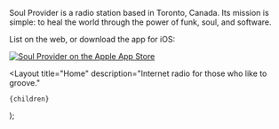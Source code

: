 
<LiveText as="h1" gap={12} iconSize={10} />

<RadioPlayer />

Soul Provider is a radio station based in Toronto, Canada. Its mission is simple: to heal the world through the power of funk, soul, and software.

List on the web, or download the app for iOS:

[![Soul Provider on the Apple App Store](/app-store.svg)](https://apps.apple.com/ca/app/soul-provider/id1616086357)

  <Layout
    title="Home"
    description="Internet radio for those who like to groove."
  >
    {children}
  </Layout>
);
